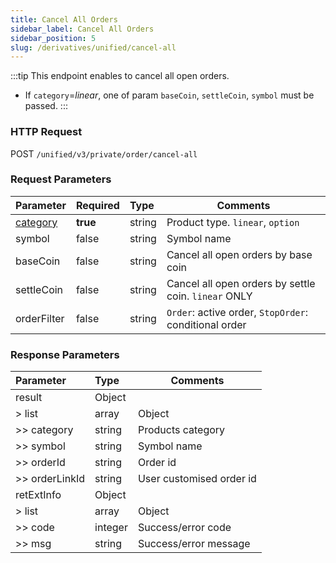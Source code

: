 ```yaml
---
title: Cancel All Orders
sidebar_label: Cancel All Orders
sidebar_position: 5
slug: /derivatives/unified/cancel-all
---
```


:::tip
This endpoint enables to cancel all open orders.
- If `category`=_linear_, one of param `baseCoin`, `settleCoin`, `symbol` must be passed.
:::

### HTTP Request
POST `/unified/v3/private/order/cancel-all`

### Request Parameters
| Parameter | Required | Type | Comments|
|:----- |:-------|:-----|------ |
|[category](../enum#category) |**true** |string |Product type. `linear`, `option` |
|symbol |false|string |Symbol name |
|baseCoin |false|string |Cancel all open orders by base coin |
|settleCoin |false|string |Cancel all open orders by settle coin. `linear` ONLY|
|orderFilter |false |string |`Order`: active order, `StopOrder`: conditional order|

### Response Parameters
| Parameter | Type | Comments|
|:----- |:-----|----- |
|result |Object | |
|> list |array |Object |
|>> category |string |Products category |
|>> symbol |string |Symbol name |
|>> orderId |string |Order id |
|>> orderLinkId |string |User customised order id |
|retExtInfo |Object | |
|> list |array |Object |
|>> code |integer |Success/error code |
|>> msg |string |Success/error message |